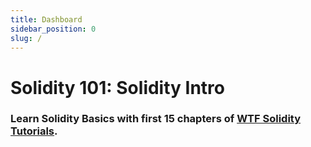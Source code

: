 ```yaml
---
title: Dashboard
sidebar_position: 0
slug: /
---
```



# Solidity 101: Solidity Intro
### Learn Solidity Basics with first 15 chapters of [WTF Solidity Tutorials](https://github.com/AmazingAng/WTF-Solidity).
<PageMetadata
  title="Solidity Intro"
  description="Learn Solidity Basics with WTF Solidity Tutorials"
  image="https://gateway.pinata.cloud/ipfs/QmYDJ1c9WuqCsEPZDGo8huyCPPkYjd1WoqDvBhSbNsgtJ2/101.png"
/>
<QuizDashboard courseId={SOLIDITY_COURSE_ID}></QuizDashboard>